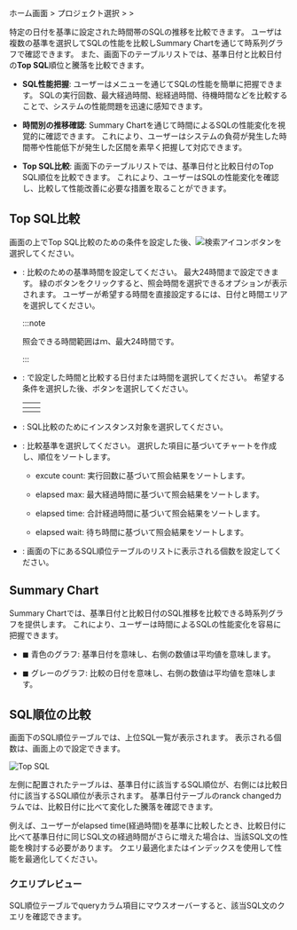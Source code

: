 ホーム画面 > プロジェクト選択 > <Cmdname sid="side_analysis" className="uitext" /> > <Cmdname sid="side_dbTopSqlComparison" className="uitext" />

特定の日付を基準に設定された時間帯のSQLの推移を比較できます。 ユーザは複数の基準を選択してSQLの性能を比較し<UI>Summary Chart</UI>を通じて時系列グラフで確認できます。 また、画面下のテーブルリストでは、基準日付と比較日付の**Top SQL**順位と騰落を比較できます。

<ImgLang img="db-analysis-compare-top-sql.png" desc="Top SQL比較" />

- **SQL性能把握**: ユーザーは<Cmdname sid="side_dbTopSqlComparison" className="uitext" />メニューを通じてSQLの性能を簡単に把握できます。 SQLの実行回数、最大経過時間、総経過時間、待機時間などを比較することで、システムの性能問題を迅速に感知できます。

- **時間別の推移確認**: <UI>Summary Chart</UI>を通じて時間によるSQLの性能変化を視覚的に確認できます。 これにより、ユーザーはシステムの負荷が発生した時間帯や性能低下が発生した区間を素早く把握して対応できます。

- **Top SQL比較**: 画面下のテーブルリストでは、基準日付と比較日付のTop SQL順位を比較できます。 これにより、ユーザーはSQLの性能変化を確認し、比較して性能改善に必要な措置を取ることができます。

## Top SQL比較

画面の上でTop SQL比較のための条件を設定した後、![検索アイコン](/img/ico-btn-search.png)ボタンを選択してください。

- <Cmdname sid="reference_time" className="uitext" />: 比較のための基準時間を設定してください。 最大24時間まで設定できます。 緑のボタンをクリックすると、照会時間を選択できるオプションが表示されます。 ユーザーが希望する時間を直接設定するには、日付と時間エリアを選択してください。

  :::note

  照会できる時間範囲はｍ、最大24時間です。

  :::

- <Cmdname sid="ITM08026" className="uitext" />: <Cmdname sid="reference_time" className="uitext" />で設定した時間と比較する日付または時間を選択してください。 希望する条件を選択した後、<Cmdname sid="BTN06053" className="uitext" />ボタンを選択してください。

  |          <Cmdname sid="move_date" className="uitext" />          |           <Cmdname sid="ITM08027" className="uitext" />          |
  | :--------------------------------------------------------------: | :--------------------------------------------------------------: |
  | <ImgLang img="db-analysis-comapre-top-sql-date.png" desc="日時" /> | <ImgLang img="db-analysis-comapre-top-sql-time.png" desc="時間" /> |

- <Cmdname sid="instance" className="uitext" />: SQL比較のためにインスタンス対象を選択してください。

- <Cmdname sid="TTL06346" className="uitext" />: 比較基準を選択してください。 選択した項目に基づいてチャートを作成し、順位をソートします。

  - <UI>excute count</UI>: 実行回数に基づいて照会結果をソートします。

  - <UI>elapsed max</UI>: 最大経過時間に基づいて照会結果をソートします。

  - <UI>elapsed time</UI>: 合計経過時間に基づいて照会結果をソートします。

  - <UI>elapsed wait</UI>: 待ち時間に基づいて照会結果をソートします。

- <Cmdname sid="TTL07773" className="uitext" />: 画面の下にあるSQL順位テーブルのリストに表示される個数を設定してください。

## Summary Chart

<UI>Summary Chart</UI>では、基準日付と比較日付のSQL推移を比較できる時系列グラフを提供します。 これにより、ユーザーは時間によるSQLの性能変化を容易に把握できます。

<ImgLang img="db-analysis-comapre-top-sql-summary-chart.png" desc="Summary Chart" />

- <span class="normal">◼︎</span> 青色のグラフ: 基準日付を意味し、右側の数値は平均値を意味します。

- <span class="mstop">◼︎</span> グレーのグラフ: 比較の日付を意味し、右側の数値は平均値を意味します。

## SQL順位の比較

画面下のSQL順位テーブルでは、上位SQL一覧が表示されます。 表示される個数は、画面上の<Cmdname sid="TTL07773" className="uitext" />で設定できます。

![Top SQL](/img/db-analysis-comapre-top-sql-table.png)

左側に配置されたテーブルは、基準日付に該当するSQL順位が、右側には比較日付に該当するSQL順位が表示されます。 基準日付テーブルの<UI>ranck changed</UI>カラムでは、比較日付に比べて変化した騰落を確認できます。

例えば、ユーザーが<UI>elapsed time</UI>(経過時間)を基準に比較したとき、比較日付に比べて基準日付に同じSQL文の経過時間がさらに増えた場合は、当該SQL文の性能を検討する必要があります。 クエリ最適化またはインデックスを使用して性能を最適化してください。

### クエリプレビュー

<ImgLang img="db-analysis-comapre-top-sql-table-preview-query.png" desc="クエリプレビュー" />

SQL順位テーブルで<UI>query</UI>カラム項目にマウスオーバーすると、該当SQL文のクエリを確認できます。

